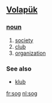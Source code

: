 == [[Volapük]] == 
=== [[noun]] === 
# [[society]]
# [[club]]
# [[organization]]

=== See also ===
* [[klub]]

[[fr:sog]]
[[nl:sog]]